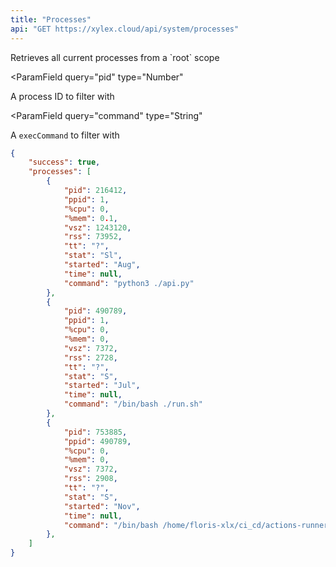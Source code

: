 ```yaml
---
title: "Processes"
api: "GET https://xylex.cloud/api/system/processes"
---
```


<Card title="Endpoint Description" icon="info" horizontal>
Retrieves all current processes from a `root` scope
</Card>

<ParamField
  query="pid"
  type="Number"
>
  A process ID to filter with
</ParamField>

<ParamField
  query="command"
  type="String"
>
  A `execCommand` to filter with
</ParamField>

```json
{
    "success": true,
    "processes": [
        {
            "pid": 216412,
            "ppid": 1,
            "%cpu": 0,
            "%mem": 0.1,
            "vsz": 1243120,
            "rss": 73952,
            "tt": "?",
            "stat": "Sl",
            "started": "Aug",
            "time": null,
            "command": "python3 ./api.py"
        },
        {
            "pid": 490789,
            "ppid": 1,
            "%cpu": 0,
            "%mem": 0,
            "vsz": 7372,
            "rss": 2728,
            "tt": "?",
            "stat": "S",
            "started": "Jul",
            "time": null,
            "command": "/bin/bash ./run.sh"
        },
        {
            "pid": 753885,
            "ppid": 490789,
            "%cpu": 0,
            "%mem": 0,
            "vsz": 7372,
            "rss": 2908,
            "tt": "?",
            "stat": "S",
            "started": "Nov",
            "time": null,
            "command": "/bin/bash /home/floris-xlx/ci_cd/actions-runner/run-helper.sh"
        },
    ]
}
```